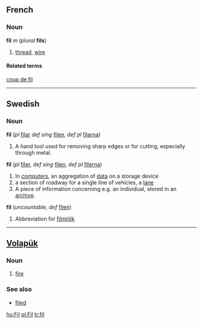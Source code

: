 ==French==
=== Noun === 
'''fil''' ''m'' (''plural'' '''fils''')

# [[thread]], [[wire]]

====Related terms====
[[coup de fil]]
----

==Swedish==
===Noun===
'''fil''' (''pl'' [[filar]] ''def sing'' [[filen]], ''def pl'' [[filarna]])
# A hand tool used for removing sharp edges or for cutting, especially through metal.
'''fil'''  (''pl'' [[filer]], ''def sing'' [[filen]], ''def pl'' [[filerna]])
# In [[computers]], an aggregation of [[data]] on a storage device
# a section of roadway for a single line of vehicles, a [[lane]]
# A piece of information concerning e.g. an individual, stored in an [[archive]].
'''fil''' (''uncountable'', ''def'' [[filen]])
# Abbreviation for [[filmjölk]]

----

== [[Volapük]] == 
=== Noun === 
# [[fire]]

=== See also ===
*[[filed]]

[[hu:Fil]]
[[pl:Fil]]
[[tr:fil]]